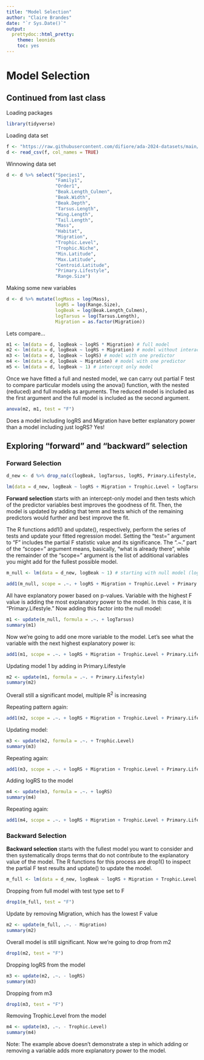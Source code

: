 ```yaml
---
title: "Model Selection"
author: "Claire Brandes"
date: "`r Sys.Date()`"
output: 
  prettydoc::html_pretty:
    theme: leonids
    toc: yes
---
```


# Model Selection

## Continued from last class

Loading packages

```r
library(tidyverse)
```

Loading data set

```r
f <- "https://raw.githubusercontent.com/difiore/ada-2024-datasets/main/AVONETdataset1.csv"
d <- read_csv(f, col_names = TRUE)
```

Winnowing data set

```r
d <- d %>% select("Species1",
                  "Family1",
                  "Order1",
                  "Beak.Length_Culmen",
                  "Beak.Width",
                  "Beak.Depth",
                  "Tarsus.Length",
                  "Wing.Length",
                  "Tail.Length",
                  "Mass",
                  "Habitat",
                  "Migration",
                  "Trophic.Level",
                  "Trophic.Niche",
                  "Min.Latitude",
                  "Max.Latitude",
                  "Centroid.Latitude",
                  "Primary.Lifestyle",
                  "Range.Size")
```

Making some new variables

```r
d <- d %>% mutate(logMass = log(Mass),
                  logRS = log(Range.Size),
                  logBeak = log(Beak.Length_Culmen),
                  logTarsus = log(Tarsus.Length),
                  Migration = as.factor(Migration))
```

Lets compare...

```r
m1 <- lm(data = d, logBeak ~ logRS * Migration) # full model
m2 <- lm(data = d, logBeak ~ logRS + Migration) # model without interaction term
m3 <- lm(data = d, logBeak ~ logRS) # model with one predictor
m4 <- lm(data = d, logBeak ~ Migration) # model with one predictor
m5 <- lm(data = d, logBeak ~ 1) # intercept only model 
```

Once we have fitted a full and nested model, we can carry out partial F test to compare particular models using the anova() function, with the nested (reduced) and full models as arguments. The reduced model is included as the first argument and the full model is included as the second argument.  

```r
anova(m2, m1, test = "F")
```

Does a model including logRS and Migration have better explanatory power than a model including just logRS? Yes! 

## Exploring "forward" and "backward" selection

### Forward Selection

```r
d_new <- d %>% drop_na(c(logBeak, logTarsus, logRS, Primary.Lifestyle, Trophic.Level, Migration))

lm(data = d_new, logBeak ~ logRS + Migration + Trophic.Level + logTarsus + Primary.Lifestyle)
```

**Forward selection** starts with an intercept-only model and then tests which of the predictor variables best improves the goodness of fit. Then, the model is updated by adding that term and tests which of the remaining predictors would further and best improve the fit. 

The R functions add1() and update(), respectively, perform the series of tests and update your fitted regression model. Setting the "test=" argument to "F" includes the partial F statistic value and its significance. The ".~." part of the "scope=" argument means, basically, "what is already there", while the remainder of the "scope=" argument is the list of additional variables you might add for the fullest possible model.

```r
m_null <- lm(data = d_new, logBeak ~ 1) # starting with null model (logBeak as a function of the intercept)

add1(m_null, scope = .~. + logRS + Migration + Trophic.Level + Primary.Lifestyle + logTarsus, test = "F")
```

All have explanatory power based on p-values. Variable with the highest F value is adding the most explanatory power to the model. In this case, it is "Primary.Lifestyle." Now adding this factor into the null model:

```r
m1 <- update(m_null, formula = .~. + logTarsus)
summary(m1)
```

Now we're going to add one more variable to the model. Let's see what the variable with the next highest explanatory power is:

```r
add1(m1, scope = .~. + logRS + Migration + Trophic.Level + Primary.Lifestyle + logTarsus, test = "F")
```

Updating model 1 by adding in Primary.Lifestyle

```r
m2 <- update(m1, formula = .~. + Primary.Lifestyle)
summary(m2)
```

Overall still a significant model, multiple R^2^ is increasing 

Repeating pattern again:

```r
add1(m2, scope = .~. + logRS + Migration + Trophic.Level + Primary.Lifestyle + logTarsus, test = "F")
```
Updating model:

```r
m3 <- update(m2, formula = .~. + Trophic.Level)
summary(m3)
```

Repeating again:

```r
add1(m3, scope = .~. + logRS + Migration + Trophic.Level + Primary.Lifestyle + logTarsus, test = "F")
```

Adding logRS to the model

```r
m4 <- update(m3, formula = .~. + logRS)
summary(m4)
```

Repeating again:

```r
add1(m4, scope = .~. + logRS + Migration + Trophic.Level + Primary.Lifestyle + logTarsus, test = "F")
```

### Backward Selection

**Backward selection** starts with the fullest model you want to consider and then systematically drops terms that do not contribute to the explanatory value of the model. The R functions for this process are drop1() to inspect the partial F test results and update() to update the model.

```r
m_full <- lm(data = d_new, logBeak ~ logRS + Migration + Trophic.Level + Primary.Lifestyle + logTarsus) # starting with full model
```

Dropping from full model with test type set to F 

```r
drop1(m_full, test = "F")
```

Update by removing Migration, which has the lowest F value

```r
m2 <- update(m_full, .~. - Migration)
summary(m2)
```

Overall model is still significant. Now we're going to drop from m2

```r
drop1(m2, test = "F")
```

Dropping logRS from the model

```r
m3 <- update(m2, .~. - logRS)
summary(m3)
```

Dropping from m3

```r
drop1(m3, test = "F")
```

Removing Trophic.Level from the model

```r
m4 <- update(m3, .~. - Trophic.Level)
summary(m4)
```

Note: The example above doesn't demonstrate a step in which adding or removing a variable adds more explanatory power to the model. 

